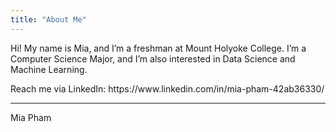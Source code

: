 ```yaml
---
title: "About Me"
---
```


Hi! My name is Mia, and I'm a freshman at Mount Holyoke College. I'm a Computer Science Major, and I'm also interested in Data Science and Machine Learning.

Reach me via LinkedIn: https://www.linkedin.com/in/mia-pham-42ab36330/

---

Mia Pham

